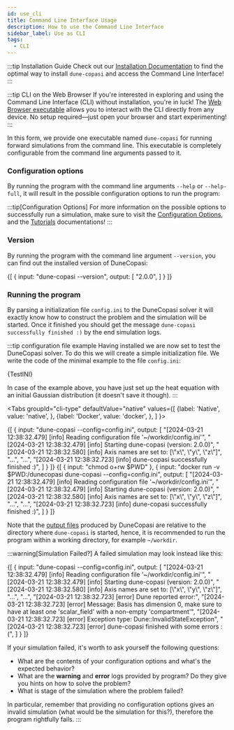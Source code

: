 ```yaml
---
id: use_cli
title: Command Line Interface Usage
description: How to use the Command Line Interface
sidebar_label: Use as CLI
tags:
  - CLI
---
```



:::tip Installation Guide
Check out our [Installation Documentation](install) to find the optimal way to install `dune-copasi` and access the Command Line Interface!
:::

:::tip CLI on the Web Browser
If you're interested in exploring and using the Command Line Interface (CLI) without installation, you're in luck! The [Web Browser executable](try) allows you to interact with the CLI directly from any device. No setup required—just open your browser and start experimenting!
:::

In this form, we provide one executable named `dune-copasi` for running forward simulations from the command line.
This executable is completely configurable from the command line arguments passed to it.

### Configuration options

By running the program with the command line arguments `--help` or `--help-full`, it will result in the
possible configuration options to run the program:

<DuneCopasiHelp/>

:::tip[Configuration Options]
For more information on the possible options to successfully run a simulation, make sure to visit the [Configuration Options](param_tree), and the [Tutorials](/tutorials) documentations!
:::

### Version

By running the program with the command line argument `--version`, you can find out the installed version of DuneCopasi:

<ExampleTerminal title="Getting DuneCopasi version">
  {[
    {
      input: "dune-copasi --version",
      output: [
      "2.0.0",
      ]
    }
  ]}
</ExampleTerminal>

### Running the program

By parsing a initialization file `config.ini` to the DuneCopasi solver it will exactly know how to construct the problem and the simulation will be started.
Once it finished you should get the message `dune-copasi successfully finished :)` by the end simulation logs.

:::tip configuration file example
Having installed we are now set to test the DuneCopasi solver.
To do this we will create a simple initialization file. We write the code of the minimal example to the file `config.ini`:

<CodeBlock language="ini" title="~/workdir/config.ini" showLineNumbers>
{TestINI}
</CodeBlock>

In case of the example above, you have just set up the heat equation with an initial Gaussian distribution (it doesn't save it though).
:::

<Tabs
  groupId="cli-type"
  defaultValue="native"
  values={[
      {label: 'Native', value: 'native', },
      {label: 'Docker', value: 'docker', },
    ]
  }>

  <TabItem value="native">
    <ExampleTerminal prompt="~/workdir$" title="Running DuneCopasi">
      {[
        {
          input: "dune-copasi --config=config.ini",
          output: [
          "[2024-03-21 12:38:32.479] [info] Reading configuration file '~/workdir/config.ini'",
          "[2024-03-21 12:38:32.479] [info] Starting dune-copasi (version: 2.0.0)",
          "[2024-03-21 12:38:32.580] [info] Axis names are set to: [\"x\", \"y\", \"z\"]",
          "...",
          "...",
          "[2024-03-21 12:38:32.723] [info] dune-copasi successfully finished :)",
          ]
        }
      ]}
    </ExampleTerminal>
  </TabItem>
  <TabItem value="docker">
    <ExampleTerminal prompt="~/workdir$" title="Running DuneCopasi (with docker)">
      {[
        {
          input: "chmod o+rw $PWD"
        },
        {
          input: "docker run -v $PWD:/dunecopasi dune-copasi --config=config.ini",
          output: [
          "[2024-03-21 12:38:32.479] [info] Reading configuration file '~/workdir/config.ini'",
          "[2024-03-21 12:38:32.479] [info] Starting dune-copasi (version: 2.0.0)",
          "[2024-03-21 12:38:32.580] [info] Axis names are set to: [\"x\", \"y\", \"z\"]",
          "...",
          "...",
          "[2024-03-21 12:38:32.723] [info] dune-copasi successfully finished :)",
          ]
        }
      ]}
    </ExampleTerminal>
  </TabItem>
</Tabs>

Note that the [output files](output) produced by DuneCopasi are relative to the directory where
`dune-copasi` is started, hence, it is recommended to run the program within a working directory, for example `~/workdir`.

:::warning[Simulation Failed?]
A failed simulation may look instead like this:

<ExampleTerminal prompt="~/workdir$" title="Running DuneCopasi (failure)">
  {[
    {
      input: "dune-copasi --config=config.ini",
      output: [
      "[2024-03-21 12:38:32.479] [info] Reading configuration file '~/workdir/config.ini'",
      "[2024-03-21 12:38:32.479] [info] Starting dune-copasi (version: 2.0.0)",
      "[2024-03-21 12:38:32.580] [info] Axis names are set to: [\"x\", \"y\", \"z\"]",
      "...",
      "...",
      "[2024-03-21 12:38:32.723] [error] Dune reported error:",
      "[2024-03-21 12:38:32.723] [error]   Message:        Basis has dimension 0, make sure to have at least one 'scalar_field' with a non-empty 'compartment'",
      "[2024-03-21 12:38:32.723] [error]   Exception type: Dune::InvalidStateException",
      "[2024-03-21 12:38:32.723] [error] dune-copasi finished with some errors :(",
      ]
    }
  ]}
</ExampleTerminal>

If your simulation failed, it's worth to ask yourself the following questions:

* What are the contents of your configuration options and what's the expected behavior?
* What are the **warning** and **error** logs provided by program? Do they give you hints on how to solve the problem?
* What is stage of the simulation where the problem failed?

In particular, remember that providing no configuration options gives an invalid simulation
(what would be the simulation for this?), therefore the program rightfully fails.
:::
